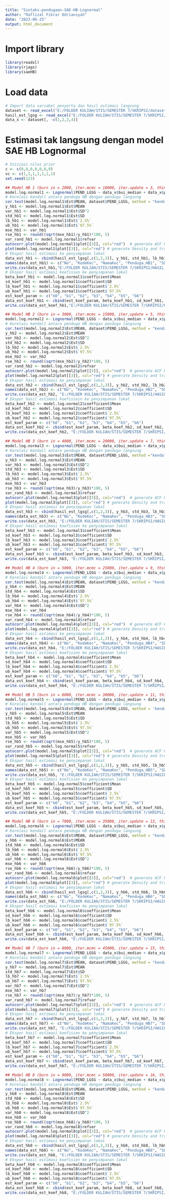 ```yaml
---
title: "Sintaks-pendugaan-SAE-HB-Lognormal"
author: "Raflizal Fikrar Odriansyah"
date: "2023-06-25"
output: html_document
---
```


# Import library
```r
library(readxl)
library(rjags)
library(saeHB)
```

# Load data
```r
# Import data variabel penyerta dan hasil estimasi langsung
dataset <- read_excel("E:/FOLDER KULIAH/STIS/SEMESTER 7/SKRIPSI/dataset_skripsi_revisi.xlsx", sheet = 1)
hasil_est_lgsg <- read_excel("E:/FOLDER KULIAH/STIS/SEMESTER 7/SKRIPSI/dataset_skripsi_revisi.xlsx", sheet = 2)
data_x <- dataset[, -c(1,2,3,4)]
```

# Estimasi tak langsung dengan model SAE HB Lognormal
```r
# Inisiasi nilai prior
c <- c(0,0,0,0,0,0,0)
vc <- c(1,1,1,1,1,1,1)
set.seed(123)

## Model HB 1 (burn in = 2000, iter.mcmc = 10000, iter.update = 3, thin = 3)
model.log.normal1 <- Lognormal(PEND_LGSG ~ data_x$bui_median + data_x$pm2.5_median + data_x$elevation_median + data_x$rwi_weighted + data_x$jlh_sarana_eko + data_x$jlh_tmpt_ibdh, iter.update = 3, iter.mcmc = 10000, coef = c, var.coef = vc, thin = 3, burn.in = 2000, tau.u = 1, data = dataset)
# Korelasi kendall antara penduga HB dengan penduga langsung
cor.test(model.log.normal1$Est$MEAN, dataset$PEND_LGSG, method = "kendall")
y_hb1 <- model.log.normal1$Est$MEAN
var_hb1 <- model.log.normal1$Est$SD^2
std_hb1 <- model.log.normal1$Est$SD
lb_hb1 <- model.log.normal1$Est$`2.5%`
ub_hb1 <- model.log.normal1$Est$`97.5%`
mse_hb1 <- var_hb1
rse_hb1 <- round((sqrt(mse_hb1)/y_hb1)*100, 5)
var_rand_hb1 <- model.log.normal1$refvar
autocorr.plot(model.log.normal1$plot[[3]], col="red")  # generate ACF Plot
plot(model.log.normal1$plot[[3]], col="red") # generate Density and trace plot
# Ekspor hasil estimasi ke penyimpanan lokal
data_est_hb1 <- cbind(hasil_est_lgsg[,c(1,2,3)], y_hb1, std_hb1, lb_hb1, ub_hb1, var_hb1, mse_hb1, rse_hb1)
names(data_est_hb1) <- c("No", "KodeKec", "NamaKec", "Penduga_HB1", "SD_HB1", "LB_HB1", "UB_HB1", "VAR_HB1", "MSE_HB1", "RSE_HB1")
write.csv(data_est_hb1,"E:/FOLDER KULIAH/STIS/SEMESTER 7/SKRIPSI/HASIL_RUNNING_MODEL/Hasil_Estimasi_MODEL_HB1.csv")
# Ekspor hasil estimasi koefisien ke penyimpanan lokal
beta_koef_hb1 <- model.log.normal1$coefficient$Mean
sd_koef_hb1 <- model.log.normal1$coefficient$SD
lb_koef_hb1 <- model.log.normal1$coefficient$`2.5%`
ub_koef_hb1 <- model.log.normal1$coefficient$`97.5%`
est_koef_param <- c("b0", "b1", "b2", "b3", "b4", "b5", "b6")
data_est_koef_hb1 <- cbind(est_koef_param, beta_koef_hb1, sd_koef_hb1, lb_koef_hb1, ub_koef_hb1)
write.csv(data_est_koef_hb1,"E:/FOLDER KULIAH/STIS/SEMESTER 7/SKRIPSI/HASIL_RUNNING_MODEL/Hasil_Est_Koef_MODEL_HB1.csv")

## Model HB 2 (burn in = 3000, iter.mcmc = 15000, iter.update = 5, thin = 5)
model.log.normal2 <- Lognormal(PEND_LGSG ~ data_x$bui_median + data_x$pm2.5_median + data_x$elevation_median + data_x$rwi_weighted + data_x$jlh_sarana_eko + data_x$jlh_tmpt_ibdh, iter.update = 5, iter.mcmc = 15000, coef = c, var.coef = vc, thin = 5, burn.in = 3000, tau.u = 1, data = dataset)
# Korelasi kendall antara penduga HB dengan penduga langsung
cor.test(model.log.normal2$Est$MEAN, dataset$PEND_LGSG, method = "kendall")
y_hb2 <- model.log.normal2$Est$MEAN
var_hb2 <- model.log.normal2$Est$SD^2
std_hb2 <- model.log.normal2$Est$SD
lb_hb2 <- model.log.normal2$Est$`2.5%`
ub_hb2 <- model.log.normal2$Est$`97.5%`
mse_hb2 <- var_hb2
rse_hb2 <- round((sqrt(mse_hb2)/y_hb2)*100, 5)
var_rand_hb2 <- model.log.normal2$refvar
autocorr.plot(model.log.normal2$plot[[3]], col="red")  # generate ACF Plot
plot(model.log.normal2$plot[[3]], col="red") # generate Density and trace plot
# Ekspor hasil estimasi ke penyimpanan lokal
data_est_hb2 <- cbind(hasil_est_lgsg[,c(1,2,3)], y_hb2, std_hb2, lb_hb2, ub_hb2, var_hb2, mse_hb2, rse_hb2)
names(data_est_hb2) <- c("No", "KodeKec", "NamaKec", "Penduga_HB2", "SD_HB2", "LB_HB2", "UB_HB2", "VAR_HB2", "MSE_HB2", "RSE_HB2")
write.csv(data_est_hb2, "E:/FOLDER KULIAH/STIS/SEMESTER 7/SKRIPSI/HASIL_RUNNING_MODEL/Hasil_Estimasi_MODEL_HB2.csv")
# Ekspor hasil estimasi koefisiein ke penyimpanan lokal
beta_koef_hb2 <- model.log.normal2$coefficient$Mean
sd_koef_hb2 <- model.log.normal2$coefficient$SD
lb_koef_hb2 <- model.log.normal2$coefficient$`2.5%`
ub_koef_hb2 <- model.log.normal2$coefficient$`97.5%`
est_koef_param <- c("b0", "b1", "b2", "b3", "b4", "b5", "b6")
data_est_koef_hb2 <- cbind(est_koef_param, beta_koef_hb2, sd_koef_hb2, lb_koef_hb2, ub_koef_hb2)
write.csv(data_est_koef_hb2, "E:/FOLDER KULIAH/STIS/SEMESTER 7/SKRIPSI/HASIL_RUNNING_MODEL/Hasil_Est_Koef_MODEL_HB2.csv")

## Model HB 3 (burn in = 4000, iter.mcmc = 20000, iter.update = 7, thin = 7)
model.log.normal3 <- Lognormal(PEND_LGSG ~ data_x$bui_median + data_x$pm2.5_median + data_x$elevation_median + data_x$rwi_weighted + data_x$jlh_sarana_eko + data_x$jlh_tmpt_ibdh, iter.update = 7, iter.mcmc = 20000, coef = c, var.coef = vc, thin = 7, burn.in = 4000, tau.u = 1, data = dataset)
# Korelasi kendall antara penduga HB dengan penduga langsung
cor.test(model.log.normal3$Est$MEAN, dataset$PEND_LGSG, method ="kendall")
y_hb3 <- model.log.normal3$Est$MEAN
var_hb3 <- model.log.normal3$Est$SD^2
std_hb3 <- model.log.normal3$Est$SD
lb_hb3 <- model.log.normal3$Est$`2.5%`
ub_hb3 <- model.log.normal3$Est$`97.5%`
mse_hb3 <- var_hb3
rse_hb3 <- round((sqrt(mse_hb3)/y_hb3)*100, 5)
var_rand_hb3 <- model.log.normal3$refvar
autocorr.plot(model.log.normal3$plot[[3]], col="red")  # generate ACF Plot
plot(model.log.normal3$plot[[3]], col="red") # generate Density and trace plot
# Ekspor hasil estimasi ke penyimpanan lokal
data_est_hb3 <- cbind(hasil_est_lgsg[,c(1,2,3)], y_hb3, std_hb3, lb_hb3, ub_hb3, var_hb3, mse_hb3, rse_hb3)
names(data_est_hb3) <- c("No", "KodeKec", "NamaKec", "Penduga_HB3", "SD_HB3", "LB_HB3", "UB_HB3", "VAR_HB3", "MSE_HB3", "RSE_HB3")
write.csv(data_est_hb3, "E:/FOLDER KULIAH/STIS/SEMESTER 7/SKRIPSI/HASIL_RUNNING_MODEL/Hasil_Estimasi_MODEL_HB3.csv")
# Ekspor hasil estimasi koefisien ke penyimpanan lokal
beta_koef_hb3 <- model.log.normal3$coefficient$Mean
sd_koef_hb3 <- model.log.normal3$coefficient$SD
lb_koef_hb3 <- model.log.normal3$coefficient$`2.5%`
ub_koef_hb3 <- model.log.normal3$coefficient$`97.5%`
est_koef_param <- c("b0", "b1", "b2", "b3", "b4", "b5", "b6")
data_est_koef_hb3 <- cbind(est_koef_param, beta_koef_hb3, sd_koef_hb3, lb_koef_hb3, ub_koef_hb3)
write.csv(data_est_koef_hb3, "E:/FOLDER KULIAH/STIS/SEMESTER 7/SKRIPSI/HASIL_RUNNING_MODEL/Hasil_Est_Koef_MODEL_HB3.csv")

## Model HB 4 (burn in = 5000, iter.mcmc = 25000, iter.update = 9, thin = 9)
model.log.normal4 <- Lognormal(PEND_LGSG ~ data_x$bui_median + data_x$pm2.5_median + data_x$elevation_median + data_x$rwi_weighted + data_x$jlh_sarana_eko + data_x$jlh_tmpt_ibdh, iter.update = 9, iter.mcmc = 25000, coef = c, var.coef = vc, thin = 9, burn.in = 5000, tau.u = 1, data = dataset)
# Korelasi kendall antara penduga HB dengan penduga langsung
cor.test(model.log.normal4$Est$MEAN, dataset$PEND_LGSG, method = "kendall")
y_hb4 <- model.log.normal4$Est$MEAN
std_hb4 <- model.log.normal4$Est$SD
lb_hb4 <- model.log.normal4$Est$`2.5%`
ub_hb4 <- model.log.normal4$Est$`97.5%`
var_hb4 <- model.log.normal4$Est$SD^2
mse_hb4 <- var_hb4
rse_hb4 <- round((sqrt(mse_hb4)/y_hb4)*100, 5)
var_rand_hb4 <- model.log.normal4$refvar
autocorr.plot(model.log.normal4$plot[[3]], col="red")  # generate ACF Plot
plot(model.log.normal4$plot[[3]], col="red") # generate Density and trace plot
# Ekspor hasil estimasi ke penyimpanan lokal
data_est_hb4 <- cbind(hasil_est_lgsg[,c(1,2,3)], y_hb4, std_hb4, lb_hb4, ub_hb4, var_hb4, mse_hb4, rse_hb4)
names(data_est_hb4) <- c("No", "KodeKec", "NamaKec", "Penduga_HB4", "SD_HB4", "LB_HB4", "UB_HB4", "VAR_HB4", "MSE_HB4", "RSE_HB4")
write.csv(data_est_hb4, "E:/FOLDER KULIAH/STIS/SEMESTER 7/SKRIPSI/HASIL_RUNNING_MODEL/Hasil_Estimasi_MODEL_HB4.csv")
# Ekspor hasil estimasi koefisien ke penyimpanan lokal
beta_koef_hb4 <- model.log.normal4$coefficient$Mean
sd_koef_hb4 <- model.log.normal4$coefficient$SD
lb_koef_hb4 <- model.log.normal4$coefficient$`2.5%`
ub_koef_hb4 <- model.log.normal4$coefficient$`97.5%`
est_koef_param <- c("b0", "b1", "b2", "b3", "b4", "b5", "b6")
data_est_koef_hb4 <- cbind(est_koef_param, beta_koef_hb4, sd_koef_hb4, lb_koef_hb4, ub_koef_hb4)
write.csv(data_est_koef_hb4, "E:/FOLDER KULIAH/STIS/SEMESTER 7/SKRIPSI/HASIL_RUNNING_MODEL/Hasil_Est_Koef_MODEL_HB4.csv")

## Model HB 5 (burn in = 6000, iter.mcmc = 30000, iter.update = 11, thin = 11)
model.log.normal5 <- Lognormal(PEND_LGSG ~ data_x$bui_median + data_x$pm2.5_median + data_x$elevation_median + data_x$rwi_weighted+ data_x$jlh_sarana_eko + data_x$jlh_tmpt_ibdh, iter.update = 11, iter.mcmc = 35000, coef = c, var.coef = vc, thin = 11, burn.in = 6000, tau.u = 1, data = dataset)
# Korelasi kendall antara penduga HB dengan penduga langsung
cor.test(model.log.normal5$Est$MEAN, dataset$PEND_LGSG, method = 'kendall')
y_hb5 <- model.log.normal5$Est$MEAN
std_hb5 <- model.log.normal5$Est$SD
lb_hb5 <- model.log.normal5$Est$`2.5%`
ub_hb5 <- model.log.normal5$Est$`97.5%`
var_hb5 <- model.log.normal5$Est$SD^2
mse_hb5 <- var_hb5
rse_hb5 <- round((sqrt(mse_hb5)/y_hb5)*100, 5)
var_rand_hb5 <- model.log.normal5$refvar
autocorr.plot(model.log.normal5$plot[[3]], col="red")  # generate ACF Plot
plot(model.log.normal5$plot[[3]], col="red") # generate Density and trace plot
# Ekspor hasil estimasi ke penyimpanan lokal
data_est_hb5 <- cbind(hasil_est_lgsg[,c(1,2,3)], y_hb5, std_hb5, lb_hb5, ub_hb5, var_hb5, mse_hb5, rse_hb5)
names(data_est_hb5) <- c("No", "KodeKec", "NamaKec", "Penduga_HB5", "SD_HB5", "LB_HB5", "UB_HB5", "VAR_HB5", "MSE_HB5", "RSE_HB5")
write.csv(data_est_hb5, "E:/FOLDER KULIAH/STIS/SEMESTER 7/SKRIPSI/HASIL_RUNNING_MODEL/Hasil_Estimasi_MODEL_HB5.csv")
# Ekspor hasil estimasi koefisien ke penyimpanan lokal
beta_koef_hb5 <- model.log.normal5$coefficient$Mean
sd_koef_hb5 <- model.log.normal5$coefficient$SD
lb_koef_hb5 <- model.log.normal5$coefficient$`2.5%`
ub_koef_hb5 <- model.log.normal5$coefficient$`97.5%`
est_koef_param <- c("b0", "b1", "b2", "b3", "b4", "b5", "b6")
data_est_koef_hb5 <- cbind(est_koef_param, beta_koef_hb5, sd_koef_hb5, lb_koef_hb5, ub_koef_hb5)
write.csv(data_est_koef_hb5, "E:/FOLDER KULIAH/STIS/SEMESTER 7/SKRIPSI/HASIL_RUNNING_MODEL/Hasil_Est_Koef_MODEL_HB5.csv")

## Model HB 6 (burn in = 7000, iter.mcmc = 35000, iter.update = 13, thin = 13)
model.log.normal6 <- Lognormal(PEND_LGSG ~ data_x$bui_median + data_x$pm2.5_median + data_x$elevation_median + data_x$rwi_weighted + data_x$jlh_sarana_eko + data_x$jlh_tmpt_ibdh, iter.update = 13, iter.mcmc = 40000, coef = c, var.coef = vc, thin = 13, burn.in = 7000, tau.u = 1, data = dataset)
# Korelasi kendall antara penduga HB dengan penduga langsung
cor.test(model.log.normal6$Est$MEAN, dataset$PEND_LGSG, method = "kendall")
y_hb6 <- model.log.normal6$Est$MEAN
std_hb6 <- model.log.normal6$Est$SD
lb_hb6 <- model.log.normal6$Est$`2.5%`
ub_hb6 <- model.log.normal6$Est$`97.5%`
var_hb6 <- model.log.normal6$Est$SD^2
mse_hb6 <- var_hb6
rse_hb6 <- round((sqrt(mse_hb6)/y_hb6)*100, 5)
var_rand_hb6 <- model.log.normal6$refvar
autocorr.plot(model.log.normal6$plot[[3]], col="red")  # generate ACF Plot
plot(model.log.normal6$plot[[3]], col="red") # generate Density and trace plot
# Ekspor hasil estimasi ke penyimpanan lokal
data_est_hb6 <- cbind(hasil_est_lgsg[,c(1,2,3)], y_hb6, std_hb6, lb_hb6, ub_hb6, var_hb6, mse_hb6, rse_hb6)
names(data_est_hb6) <- c("No", "KodeKec", "NamaKec", "Penduga_HB6", "SD_HB6", "LB_HB6", "UB_HB6", "VAR_HB6", "MSE_HB6", "RSE_HB6")
write.csv(data_est_hb6, "E:/FOLDER KULIAH/STIS/SEMESTER 7/SKRIPSI/HASIL_RUNNING_MODEL/Hasil_Estimasi_MODEL_HB6.csv")
# Ekspor hasil estimasi koefisien ke penyimpanan lokal
beta_koef_hb6 <- model.log.normal6$coefficient$Mean
sd_koef_hb6 <- model.log.normal6$coefficient$SD
lb_koef_hb6 <- model.log.normal6$coefficient$`2.5%`
ub_koef_hb6 <- model.log.normal6$coefficient$`97.5%`
est_koef_param <- c("b0", "b1", "b2", "b3", "b4", "b5", "b6")
data_est_koef_hb6 <- cbind(est_koef_param, beta_koef_hb6, sd_koef_hb6, lb_koef_hb6, ub_koef_hb6)
write.csv(data_est_koef_hb6, "E:/FOLDER KULIAH/STIS/SEMESTER 7/SKRIPSI/HASIL_RUNNING_MODEL/Hasil_Est_Koef_MODEL_HB6.csv")

## Model HB 7 (burn in = 8000, iter.mcmc = 45000, iter.update = 15, thin = 15)
model.log.normal7 <- Lognormal(PEND_LGSG ~ data_x$bui_median + data_x$pm2.5_median + data_x$elevation_median + data_x$rwi_weighted + data_x$jlh_sarana_eko + data_x$jlh_tmpt_ibdh, iter.update = 15, iter.mcmc = 45000, coef = c, var.coef = vc, thin = 15, burn.in = 8000, tau.u = 1, data = dataset)
# Korelasi kendall antara penduga HB dengan penduga langsung
cor.test(model.log.normal7$Est$MEAN, dataset$PEND_LGSG, method = "kendall")
y_hb7 <- model.log.normal7$Est$MEAN
std_hb7 <- model.log.normal7$Est$SD
lb_hb7 <- model.log.normal7$Est$`2.5%`
ub_hb7 <- model.log.normal7$Est$`97.5%`
var_hb7 <- model.log.normal7$Est$SD^2
mse_hb7 <- var_hb7
rse_hb7 <- round((sqrt(mse_hb7)/y_hb7)*100, 5)
var_rand_hb7 <- model.log.normal7$refvar
autocorr.plot(model.log.normal7$plot[[3]], col="red")  # generate ACF Plot
plot(model.log.normal7$plot[[3]], col="red") # generate Density and trace plot
# Ekspor hasil estimasi ke penyimpanan lokal
data_est_hb7 <- cbind(hasil_est_lgsg[,c(1,2,3)], y_hb7, std_hb7, lb_hb7, ub_hb7, var_hb7, mse_hb7, rse_hb7)
names(data_est_hb7) <- c("No", "KodeKec", "NamaKec", "Penduga_HB7", "SD_HB7", "LB_HB7", "UB_HB7", "VAR_HB7", "MSE_HB7", "RSE_HB7")
write.csv(data_est_hb7, "E:/FOLDER KULIAH/STIS/SEMESTER 7/SKRIPSI/HASIL_RUNNING_MODEL/Hasil_Estimasi_MODEL_HB7.csv")
# Ekspor hasil estimasi koefisien ke penyimpanan lokal
beta_koef_hb7 <- model.log.normal7$coefficient$Mean
sd_koef_hb7 <- model.log.normal7$coefficient$SD
lb_koef_hb7 <- model.log.normal7$coefficient$`2.5%`
ub_koef_hb7 <- model.log.normal7$coefficient$`97.5%`
est_koef_param <- c("b0", "b1", "b2", "b3", "b4", "b5", "b6")
data_est_koef_hb7 <- cbind(est_koef_param, beta_koef_hb7, sd_koef_hb7, lb_koef_hb7, ub_koef_hb7)
write.csv(data_est_koef_hb7, "E:/FOLDER KULIAH/STIS/SEMESTER 7/SKRIPSI/HASIL_RUNNING_MODEL/Hasil_Est_Koef_MODEL_HB7.csv")

## Model HB 8 (burn in = 9000, iter.mcmc = 50000, iter.update = 16, thin = 16
model.log.normal8 <- Lognormal(PEND_LGSG ~ data_x$bui_median + data_x$pm2.5_median + data_x$elevation_median + data_x$rwi_weighted + data_x$jlh_sarana_eko + data_x$jlh_tmpt_ibdh, iter.update = 16, iter.mcmc = 50000, coef = c, var.coef = vc, thin = 16, burn.in = 9000, tau.u = 1, data = dataset)
# Korelasi kendall antara penduga HB dengan penduga langsung
cor.test(model.log.normal8$Est$MEAN, dataset$PEND_LGSG, method = "kendall")
y_hb8 <- model.log.normal8$Est$MEAN
std_hb8 <- model.log.normal8$Est$SD
lb_hb8 <- model.log.normal8$Est$`2.5%`
ub_hb8 <- model.log.normal8$Est$`97.5%`
var_hb8 <- model.log.normal8$Est$SD^2
mse_hb8 <- var_hb8
rse_hb8 <- round((sqrt(mse_hb8)/y_hb8)*100, 5)
var_rand_hb8 <- model.log.normal8$refvar
autocorr.plot(model.log.normal8$plot[[3]], col="red")  # generate ACF Plot
plot(model.log.normal8$plot[[3]], col="red") # generate Density and trace plot
# Ekspor hasil estimasi ke penyimpanan lokal
data_est_hb8 <- cbind(hasil_est_lgsg[,c(1,2,3)], y_hb8, std_hb8, lb_hb8, ub_hb8, var_hb8, mse_hb8, rse_hb8)
names(data_est_hb8) <- c("No", "KodeKec", "NamaKec", "Penduga_HB8", "SD_HB8", "LB_HB8", "UB_HB8", "VAR_HB8", "MSE_HB8", "RSE_HB8")
write.csv(data_est_hb8, "E:/FOLDER KULIAH/STIS/SEMESTER 7/SKRIPSI/HASIL_RUNNING_MODEL/Hasil_Estimasi_MODEL_HB8.csv")
# Ekspor hasil estimasi koefisien ke penyimpanan lokal
beta_koef_hb8 <- model.log.normal8$coefficient$Mean
sd_koef_hb8 <- model.log.normal8$coefficient$SD
lb_koef_hb8 <- model.log.normal8$coefficient$`2.5%`
ub_koef_hb8 <- model.log.normal8$coefficient$`97.5%`
est_koef_param <- c("b0", "b1", "b2", "b3", "b4", "b5", "b6")
data_est_koef_hb8 <- cbind(est_koef_param, beta_koef_hb8, sd_koef_hb8, lb_koef_hb8, ub_koef_hb8)
write.csv(data_est_koef_hb8, "E:/FOLDER KULIAH/STIS/SEMESTER 7/SKRIPSI/HASIL_RUNNING_MODEL/Hasil_Est_Koef_MODEL_HB8.csv")
```


